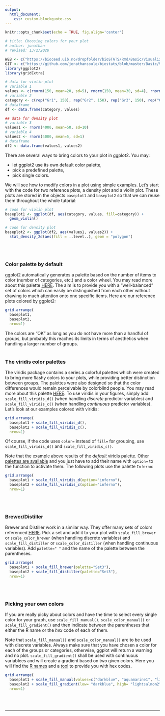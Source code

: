 ```yaml
---
output:
  html_document:
    css: custom-blockquote.css
--- 
```


```r
knitr::opts_chunk$set(echo = TRUE, fig.align='center')

# title: Choosing colors for your plot
# author: jonathan
# revised: 13/2/2020 

WEB <- c("https://bioceed.uib.no/dropfolder/bioSTATS/Rmd/Basic/Visualizing/Essential/Choosing-colors.html")
GIT <- c("https://github.com/jonathansoule/biostats/blob/master/Basic/Visualizing/Essential/Choosing-colors.Rmd")
library(ggplot2)
library(gridExtra)

# data for violin plot
# variable 1
values <- c(rnorm(150, mean=20, sd=5), rnorm(150, mean=30, sd=4), rnorm(150, mean=15, 3), rnorm(150, mean=40, sd=5)) 
# variable 2
category <- c(rep("Gr1", 150), rep("Gr2", 150), rep("Gr3", 150), rep("Gr4", 150))
# dataframe
df <- data.frame(category, values)

## data for density plot
# variable 3
values1 <- rnorm(4000, mean=50, sd=10) 
# variable 4
values2 <- rnorm(4000, mean=5, sd=1)
# dataframe
df2 <- data.frame(values1, values2)
```
There are several ways to bring colors to your plot in ggplot2. You may:

+ let ggplot2 use its own default color palette, 
+ pick a predefined palette, 
+ pick single colors.

We will see how to modify colors in a plot using simple examples. Let’s start with the code for two reference plots, a density plot and a violin plot. These plots are stored in the objects `baseplot1` and `baseplot2` so that we can reuse them throughout the whole tutorial:
```r
# code for violin plot
baseplot1 <- ggplot(df, aes(category, values, fill=category)) +
  geom_violin()

# code for density plot
baseplot2 <- ggplot(df2, aes(values1, values2)) +
  stat_density_2d(aes(fill = ..level..), geom = "polygon")

```
<br/><br/>

### Color palette by default

ggplot2 automatically generates a palette based on the number of items to color (number of categories, etc.) and a color wheel. You may read more about this palette [HERE](http://applied-r.com/colors-in-ggplot/){target="_blank"}. The aim is to provide you with a “well-balanced” set of colors which can easily be distinguished from each other without drawing to much attention onto one specific items. Here are our reference plots colored by ggplot2:
```r
grid.arrange(
  baseplot1,
  baseplot2,
  nrow=1)
```
The colors are “OK” as long as you do not have more than a handful of groups, but probably this reaches its limits in terms of aesthetics when handling a larger number of groups.
<br/><br/>

### The viridis color palettes

The viridis package contains a series a colorful palettes which were created to bring more flashy colors to your plots, while providing better distinction between groups. The palettes were also designed so that the color differences would remain perceivable by colorblind people. You may read more about this palette [HERE](https://cran.r-project.org/web/packages/viridis/vignettes/intro-to-viridis.html){target="_blank"}.
To use viridis in your figures, simply add `scale_fill_viridis_d()` (when handling *discrete* predictor variables) and `scale_fill_viridis_c()` (when handling *continuous* predictor variables). Let's look at our examples colored with viridis:
```r
grid.arrange(
  baseplot1 + scale_fill_viridis_d(),
  baseplot2 + scale_fill_viridis_c(),
  nrow=1)
```

Of course, if the code uses `color=` instead of `fill=` for grouping, use `scale_fill_viridis_d()` and `scale_fill_viridis_c()`.

Note that the example above results of the *default* viridis palette. [Other palettes are available](https://cran.r-project.org/web/packages/viridis/vignettes/intro-to-viridis.html#the-color-scales){target="_blank"} and you just have to add their name with `option=` to the function to activate them. The following plots use the palette `Inferno`:
```r
grid.arrange(
  baseplot1 + scale_fill_viridis_d(option="inferno"),
  baseplot2 + scale_fill_viridis_c(option="inferno"),
  nrow=1)
```
<br/><br/>

### Brewer/Distiller

Brewer and Distiller work in a similar way. They offer many sets of colors referenced [HERE](https://www.sthda.com/sthda/RDoc/images/rcolorbrewer.png){target="_blank"}. Pick a set and add it to your plot with `scale_fill_brewer` or `scale_color_brewer` (when handling discrete variables) and `scale_fill_distiller` or `scale_color_distiller` (when handling continuous variables). Add `palette=" "` and the name of the palette between the parentheses. 

```r
grid.arrange(
  baseplot1 + scale_fill_brewer(palette="Set3"),
  baseplot2 + scale_fill_distiller(palette="Set3"),
  nrow=1)
```
<br/><br/>

### Picking your own colors 

If you are really picky about colors and have the time to select every single color for your graph, use `scale_fill_manual()`, `scale_color_manual()` or `scale_fill_gradient()` and then indicate between the parentheses that either the R name or the *hex* code of each of them. 

Note that `scale_fill_manual()` and `scale_color_manual()` are to be used with discrete variables. Always make sure that you have chosen a color for each of the groups or categories, otherwise, ggplot will return a warning and no plot. `scale_fill_gradient()` shall be used with continuous variablees and will create a gradient based on two given colors. Here you will find the [R names](http://www.stat.columbia.edu/~tzheng/files/Rcolor.pdf){target="_blank"} and a [tool](https://htmlcolorcodes.com/) to provide you with hex codes.

```r
grid.arrange(
  baseplot1 + scale_fill_manual(values=c("darkblue", "aquamarine1", "lightsalmon2", "orange2")),
  baseplot2 + scale_fill_gradient(low= "darkblue", high= "lightsalmon2"),
  nrow=1)
```
<br/><br/>

***
<!-- UNCOMMENT TO ACTIVATE
Get the Rmarkdown file corresponding to this page on [GitHub](`r GIT`){target="_blank"}.
-->
